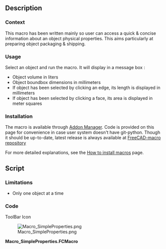 <languages/>
<div lang="en" dir="ltr" class="mw-content-ltr">
{{Macro
|Name=SimpleProperties
|Icon=Macro_SimpleProperties.png
|Description=This macro gives simple properties of selected object (volume, boundbox, ...)
|Author=OpenBrain
|Date=2019-06-10
|Version=0.7
|FCVersion=0.17+
|Download=[https://wiki.freecad.org/images/d/da/Macro_SimpleProperties.png ToolBar Icon]
|SeeAlso=[[Arch_Survey|Arch Survey]], [[Macro_FCInfo|Macro FCInfo]]
}}
</div>

<div lang="en" dir="ltr" class="mw-content-ltr">
==Description==
</div>

<div lang="en" dir="ltr" class="mw-content-ltr">
===Context===
</div>

<div lang="en" dir="ltr" class="mw-content-ltr">
This macro has been written mainly so user can access a quick & concise information about an object physical properties. This aims particularly at preparing object packaging & shipping.
</div>

<div lang="en" dir="ltr" class="mw-content-ltr">
===Usage===
</div>

<div lang="en" dir="ltr" class="mw-content-ltr">
Select an object and run the macro. It will display in a message box :
* Object volume in liters
* Object boundbox dimensions in millimeters
* If object has been selected by clicking an edge, its length is displayed in millimeters
* If object has been selected by clicking a face, its area is displayed in meter squares
</div>

<div lang="en" dir="ltr" class="mw-content-ltr">
===Installation===
</div>

<div lang="en" dir="ltr" class="mw-content-ltr">
The macro is available through [[Std_AddonMgr|Addon Manager]].
Code is provided on this page for convenience in case user system doesn't have git-python. Though it should be up-to-date, latest release is always available at [https://github.com/FreeCAD/FreeCAD-macros/blob/master/Information/SimpleProperties.FCMacro FreeCAD-macro repository]
</div>

<div lang="en" dir="ltr" class="mw-content-ltr">
For more detailed explanations, see the [[How_to_install_macros|How to install macros]] page.
</div>

<div lang="en" dir="ltr" class="mw-content-ltr">
==Script==
</div>

<div lang="en" dir="ltr" class="mw-content-ltr">
===Limitations===
</div>

<div lang="en" dir="ltr" class="mw-content-ltr">
* Only one object at a time
</div>

<div lang="en" dir="ltr" class="mw-content-ltr">
===Code===
</div>

<div lang="en" dir="ltr" class="mw-content-ltr">
ToolBar Icon
</div>
[[Image:Macro_SimpleProperties.png]]

'''Macro_SimpleProperties.FCMacro'''

{{MacroCode|code=
#!/usr/bin/python
#####################################
# Copyright (c) openBrain 2019
# Licensed under LGPL v2
#
# This FreeCAD macro will give basic properties of the selected object (volume, boundbox, ...)
#
#
# Version history :
# *0.7 : some typo improvement + commenting
# *0.6 : check if selected object has a valid shape
# *0.5 : beta release
#
#####################################

__Name__ = 'SimpleProperties'
__Comment__ = 'Gives basic properties of object (volume, boundbox, ...)'
__Author__ = 'openBrain'
__Version__ = '0.7'
__Date__ = '2019-06-10'
__License__ = 'LGPL v2'
__Web__ = 'https://wiki.freecad.org/Macro_SimpleProperties'
__Wiki__ = 'https://wiki.freecad.org/Macro_SimpleProperties'
__Icon__ = ''
__Help__ = 'Select an object and run the macro'
__Status__ = 'Beta'
__Requires__ = 'FreeCAD >= 0.17'

__dbg__ = False #True for debugging
SIGNUM = '%.3g' #Set the display format of numbers

from PySide import QtGui

def cslM(msg): #Print message in console
    FreeCAD.Console.PrintMessage('\n')
    FreeCAD.Console.PrintMessage(msg)

def cslW(msg): #Print warning in console
    FreeCAD.Console.PrintMessage('\n')
    FreeCAD.Console.PrintWarning(msg)

def cslE(msg): #Print error in console
    FreeCAD.Console.PrintMessage('\n')
    FreeCAD.Console.PrintError(msg)

def cslD(msg): #Print debug message in console
    if __dbg__:
        FreeCAD.Console.PrintMessage('\n')
        FreeCAD.Console.PrintMessage("Debug : " + str(msg))

if __dbg__:  ##Clear report view in debug mode
    FreeCADGui.getMainWindow().findChild(QtGui.QTextEdit, "Report view").clear()

cslM("Starting Simple Properties macro")

if len(Gui.Selection.getSelection()) != 1: ##If not exactly one object selected, warn user & quit
    cslE("One and only one object shall be selected ... Exiting")
elif not ("Shape" in Gui.Selection.getSelection()[0].PropertiesList): ##If selected object has no shape, warn user & exit
    cslE("Selected object has no valid shape ... Exiting") 
else:
    obj = Gui.Selection.getSelection()[0] #Get selected object
    retStr = ""
    if len(Gui.Selection.getSelectionEx()[0].SubObjects) != 1: #If several object subobjects have been selected, ignore & warn user
        cslW("No or several subobject(s) selected, will be ignored")
    else:
        objEx = Gui.Selection.getSelectionEx()[0].SubObjects[0] #If one subobject selected
        if isinstance(objEx, Part.Edge): ##If it's an edge, print its length
            retStr += "Edge length : " + '%s' % float(SIGNUM % (objEx.Length)) + " mm\n"
        elif isinstance(objEx, Part.Face): ##If it's a face, print its area
            retStr += "Face area : " + '%s' % float(SIGNUM % (objEx.Area/1000000)) + " m2\n"
        else: ##If other (unsupported) type, warn user
            cslD("Subobject type : " + str(objEx.ShapeType))
            cslW("Unsupported type of subobject")
    retStr += "Object volume : " + '%s' % float(SIGNUM % (obj.Shape.Volume/1000000)) + " l\n" #Print object volume
    bb = obj.Shape.BoundBox #Get object boundbox
    retStr += "Object boundbox : " + '%s' % float(SIGNUM % (bb.XLength)) + " x " + '%s' % float(SIGNUM % (bb.YLength)) + " x " + '%s' % float(SIGNUM % (bb.ZLength)) + " mm" + "\n" #Print object boundbox dimensions
    QtGui.QMessageBox(QtGui.QMessageBox.Information, "Object Simple Props",retStr).exec_() #Display information in a message box
    cslM("End")

}}